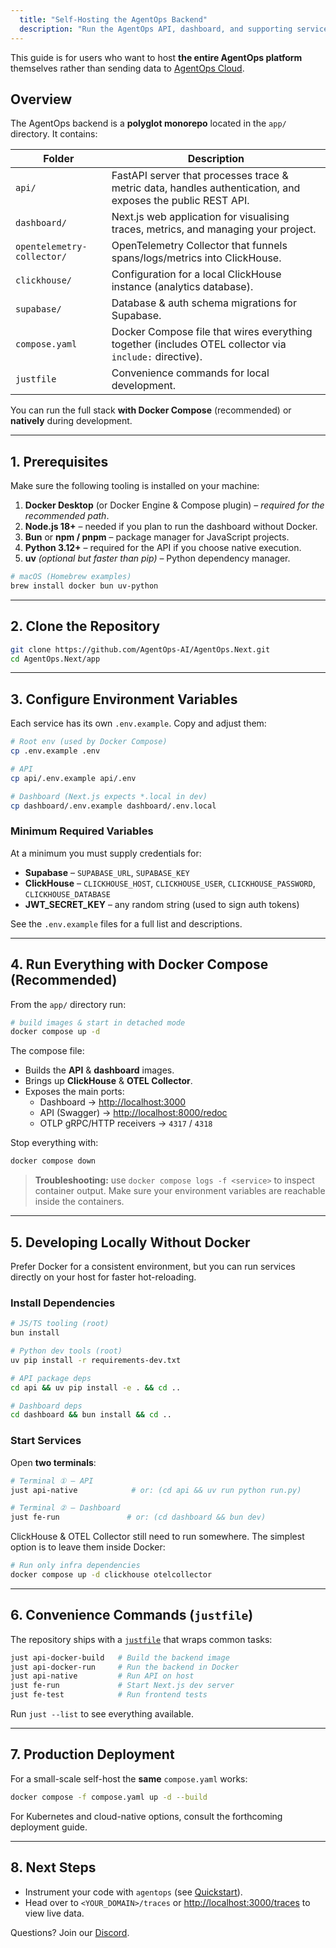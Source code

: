 ```yaml
---
  title: "Self-Hosting the AgentOps Backend"
  description: "Run the AgentOps API, dashboard, and supporting services with Docker Compose or native commands."
---
```


<Note title="Open-source / BYOC">This guide is for users who want to host **the entire AgentOps platform** themselves rather than sending data to <a href="https://app.agentops.ai">AgentOps Cloud</a>.</Note>

## Overview

The AgentOps backend is a **polyglot monorepo** located in the `app/` directory.  It contains:

| Folder | Description |
| --- | --- |
| `api/` | FastAPI server that processes trace & metric data, handles authentication, and exposes the public REST API. |
| `dashboard/` | Next.js web application for visualising traces, metrics, and managing your project. |
| `opentelemetry-collector/` | OpenTelemetry Collector that funnels spans/logs/metrics into ClickHouse. |
| `clickhouse/` | Configuration for a local ClickHouse instance (analytics database). |
| `supabase/` | Database & auth schema migrations for Supabase. |
| `compose.yaml` | Docker Compose file that wires everything together (includes OTEL collector via `include:` directive). |
| `justfile` | Convenience commands for local development. |

You can run the full stack **with Docker Compose** (recommended) or **natively** during development.

---

## 1. Prerequisites

Make sure the following tooling is installed on your machine:

1. **Docker Desktop** (or Docker Engine & Compose plugin) – _required for the recommended path_.
2. **Node.js 18+** – needed if you plan to run the dashboard without Docker.
3. **Bun** or **npm / pnpm** – package manager for JavaScript projects.
4. **Python 3.12+** – required for the API if you choose native execution.
5. **uv** _(optional but faster than pip)_ – Python dependency manager.

```bash
# macOS (Homebrew examples)
brew install docker bun uv-python
```

---

## 2. Clone the Repository

```bash
git clone https://github.com/AgentOps-AI/AgentOps.Next.git
cd AgentOps.Next/app
```

---

## 3. Configure Environment Variables

Each service has its own `.env.example`.  Copy and adjust them:

```bash
# Root env (used by Docker Compose)
cp .env.example .env

# API
cp api/.env.example api/.env

# Dashboard (Next.js expects *.local in dev)
cp dashboard/.env.example dashboard/.env.local
```

### Minimum Required Variables

At a minimum you must supply credentials for:

* **Supabase** – `SUPABASE_URL`, `SUPABASE_KEY`
* **ClickHouse** – `CLICKHOUSE_HOST`, `CLICKHOUSE_USER`, `CLICKHOUSE_PASSWORD`, `CLICKHOUSE_DATABASE`
* **JWT_SECRET_KEY** – any random string (used to sign auth tokens)

See the `.env.example` files for a full list and descriptions.

---

## 4. Run Everything with Docker Compose (Recommended)

From the `app/` directory run:

```bash
# build images & start in detached mode
docker compose up -d
```

The compose file:

* Builds the **API** & **dashboard** images.
* Brings up **ClickHouse** & **OTEL Collector**.
* Exposes the main ports:
  * Dashboard → <http://localhost:3000>
  * API (Swagger) → <http://localhost:8000/redoc>
  * OTLP gRPC/HTTP receivers → `4317` / `4318`

Stop everything with:

```bash
docker compose down
```

> **Troubleshooting:** use `docker compose logs -f <service>` to inspect container output.  Make sure your environment variables are reachable inside the containers.

---

## 5. Developing Locally Without Docker

Prefer Docker for a consistent environment, but you can run services directly on your host for faster hot-reloading.

### Install Dependencies

```bash
# JS/TS tooling (root)
bun install

# Python dev tools (root)
uv pip install -r requirements-dev.txt

# API package deps
cd api && uv pip install -e . && cd ..

# Dashboard deps
cd dashboard && bun install && cd ..
```

### Start Services

Open **two terminals**:

```bash
# Terminal ① – API
just api-native            # or: (cd api && uv run python run.py)

# Terminal ② – Dashboard
just fe-run               # or: (cd dashboard && bun dev)
```

ClickHouse & OTEL Collector still need to run somewhere.  The simplest option is to leave them inside Docker:

```bash
# Run only infra dependencies
docker compose up -d clickhouse otelcollector
```

---

## 6. Convenience Commands (`justfile`)

The repository ships with a [`justfile`](https://github.com/casey/just) that wraps common tasks:

```bash
just api-docker-build   # Build the backend image
just api-docker-run     # Run the backend in Docker
just api-native         # Run API on host
just fe-run             # Start Next.js dev server
just fe-test            # Run frontend tests
```

Run `just --list` to see everything available.

---

## 7. Production Deployment

For a small-scale self-host the **same** `compose.yaml` works:

```bash
docker compose -f compose.yaml up -d --build
```

For Kubernetes and cloud-native options, consult the forthcoming deployment guide.

---

## 8. Next Steps

* Instrument your code with `agentops` (see [Quickstart](/v2/quickstart)).
* Head over to `<YOUR_DOMAIN>/traces` or <http://localhost:3000/traces> to view live data.

<Check>Questions?  Join our <a href="https://discord.gg/UgJyyxx7uc">Discord</a>.</Check>